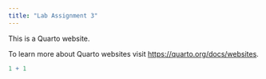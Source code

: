 ```yaml
---
title: "Lab Assignment 3"
---
```


This is a Quarto website.

To learn more about Quarto websites visit <https://quarto.org/docs/websites>.

```r
1 + 1
```
